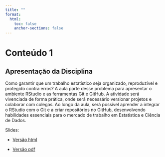 ```yaml
---
title: ""
format:
  html:
    toc: false
    anchor-sections: false
---
```


# Conteúdo 1

## Apresentação da Disciplina

Como garantir que um trabalho estatístico seja organizado, reproduzível e protegido contra erros? A aula parte desse problema para apresentar o ambiente RStudio e as ferramentas Git e GitHub. A atividade será vivenciada de forma prática, onde será necessário versionar projetos e colaborar com colegas. Ao longo da aula, será possível aprender a integrar o RStudio com o Git e a criar repositórios no GitHub, desenvolvendo habilidades essenciais para o mercado de trabalho em Estatística e Ciência de Dados.

Slides:

- [Versão html](/slides/02-introducao_ao_RStudio+GitHub/02-introducao_ao_RStudio+GitHub.html)

- [Versão pdf](/slides/02-introducao_ao_RStudio+GitHub/02-introducao_ao_RStudio+GitHub.pdf)


